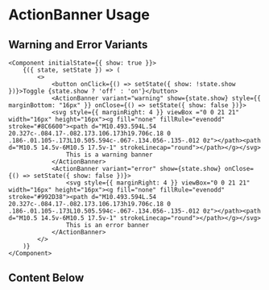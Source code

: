 # ActionBanner Usage

## Warning and Error Variants

```tsx
<Component initialState={{ show: true }}>
    {({ state, setState }) => (
        <>
            <button onClick={() => setState({ show: !state.show })}>Toggle {state.show ? 'off' : 'on'}</button>
            <ActionBanner variant="warning" show={state.show} style={{ marginBottom: "16px" }} onClose={() => setState({ show: false })}>
            <svg style={{ marginRight: 4 }} viewBox ="0 0 21 21" width="16px" height="16px"><g fill="none" fillRule="evenodd" stroke="#8C6600"><path d="M10.493.594L.54 20.327c-.084.17-.082.173.106.173h19.706c.18 0 .186-.01.105-.173L10.505.594c-.067-.134.056-.135-.012 0z"></path><path d="M10.5 14.5v-6M10.5 17.5v-1" strokeLinecap="round"></path></g></svg> 
                This is a warning banner
            </ActionBanner>
            <ActionBanner variant="error" show={state.show} onClose={() => setState({ show: false })}>
                <svg style={{ marginRight: 4 }} viewBox="0 0 21 21" width="16px" height="16px"><g fill="none" fillRule="evenodd" stroke="#992D38"><path d="M10.493.594L.54 20.327c-.084.17-.082.173.106.173h19.706c.18 0 .186-.01.105-.173L10.505.594c-.067-.134.056-.135-.012 0z"></path><path d="M10.5 14.5v-6M10.5 17.5v-1" strokeLinecap="round"></path></g></svg> 
                This is an error banner
            </ActionBanner>
        </>
    )}
</Component>
```

## Content Below

<RenderOnly>
    <ActionBannerExample />
</RenderOnly>
